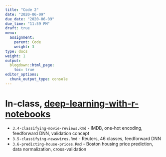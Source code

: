 ```yaml
---
title: "Code 2"
date: "2020-06-09"
due_date: "2020-06-09"
due_time: "11:59 PM"
draft: true
menu:
  assignment:
    parent: Code
    weight: 3
type: docs
weight: 1
output:
  blogdown::html_page:
    toc: true
editor_options: 
  chunk_output_type: console
---
```


# In-class, [deep-learning-with-r-notebooks](https://github.com/jjallaire/deep-learning-with-r-notebooks)

- `3.4-classifying-movie-reviews.Rmd` - IMDB, one-hot encoding, feedforward DNN, validation concept
- `3.5-classifying-newswires.Rmd` - Reuters, 46 classes, feedforward DNN
- `3.6-predicting-house-prices.Rmd` - Boston housing price prediction, data normalization, cross-validation
